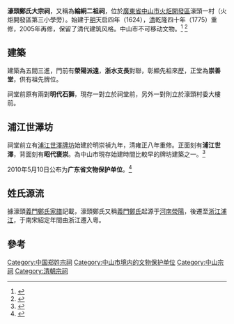 
'''濠頭鄭氏大宗祠'''，又稱為'''綸絅二祖祠'''，位於[[廣東省|廣東省]][[中山市|中山市]][[火炬開發區|火炬開發區]]濠頭一村（火炬開發區第三小學旁）。始建于[[明朝|明]]天启四年（1624），[[清朝|清]]乾隆四十年（1775）重修，2005年再修，保留了清代建筑风格。中山市不可移动文物。<ref>{{cite web|url=http://www.zsmuseum.cn/bwg/news_show.asp?id=577|title=中山市第三次全国文物普查 工作简报 第二十八期|deadurl=yes|archiveurl=https://web.archive.org/web/20150418081348/http://www.zsmuseum.cn/bwg/news_show.asp?id=577|archivedate=2015-04-18}}</ref> <ref>{{cite web|url=http://www.zs.gov.cn/main/zwgk/paperview/index.action?id=1560|title=关于公布中山市第三次全国文物普查 不可移动文物名录的通知 日期：2012年02月16日　　中山市人民政府政报 第203期　　文号：中府〔2012〕8号}}{{Dead link|date=2020年2月 |bot=InternetArchiveBot |fix-attempted=yes }}</ref>

== 建築 ==
建築為五間三進，門前有'''滎陽派遠'''，'''浙水支長'''對聯，彰顯先祖來歷，正堂為'''崇善堂'''，供有祖先牌位。

祠堂前原有兩對'''明代石獅'''，現存一對立於祠堂前，另外一對則立於濠頭村委大樓前。

== 浦江世澤坊 ==
祠堂前立有[[浦江世澤牌坊|浦江世澤牌坊]]始建於明崇禎九年，清雍正八年重修。正面刻有'''浦江世澤'''，背面刻有'''昭代褒崇'''。為中山市現存始建時間比較早的牌坊建築之一。<ref>{{cite web|url=http://www.yododo.com/area/photo/0135B98F28AF3C93FF80808135B5EEA9|title=实拍濠头浦江世泽牌坊}}{{Dead link|date=2020年6月 |bot=InternetArchiveBot |fix-attempted=yes }}</ref>

2010年5月10日公布为'''广东省文物保护单位'''。<ref>{{cite web|url=http://www.yododo.com/area/photo/0135B98F28AC3C92FF80808135B5EEA9|title=广东省文物保护单位石碑}}{{Dead link|date=2020年6月 |bot=InternetArchiveBot |fix-attempted=yes }}</ref>

== 姓氏源流 ==
據濠頭[[義門鄭氏家譜|義門鄭氏家譜]]記載，濠頭鄭氏又稱[[義門鄭氏|義門鄭氏]]起源于[[河南|河南]][[滎陽|滎陽]]，後遷至[[浙江|浙江]][[浦江|浦江]]，于南宋紹定年間由浙江遷入粵。

== 參考 ==

{{Reflist|2}}

[[Category:中国郑姓宗祠|Category:中国郑姓宗祠]]
[[Category:中山市境内的文物保护单位|Category:中山市境内的文物保护单位]]
[[Category:中山宗祠|Category:中山宗祠]]
[[Category:清朝宗祠|Category:清朝宗祠]]